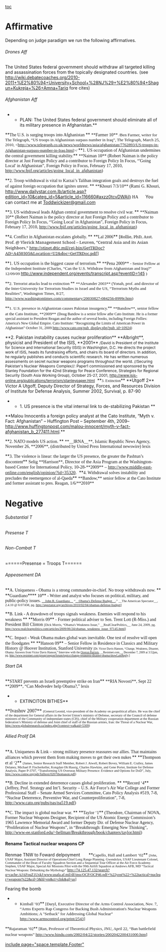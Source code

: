 [[toc]]
=Affirmative= 
Depending on judge paradigm we run the following affirmatives.

======﻿Drones Aff====== 
The United States federal government should withdraw all targeted killing and assassination forces from the topically designated countries. (see [[2010-2011 — University School (NJ) — Shagun Kukreja & Amna Tariq|http://wiki.debatecoaches.org/2010-2011+%E2%80%94+University+School+%28NJ%29+%E2%80%94+Shagun+Kukreja+%26+Amna+Tariq]] fore cites)

======Afghanistan Aff====== 

**PLAN: The United States federal government should eliminate all of its military presence in Afghanistan.**

<span style="margin: 0in 0in 0pt;"><span class="cite">**<span style="font-family: Times New Roman;">The U.S. is surging troops into Afghanistan </span>**</span></span>
<span style="font-family: Times New Roman; margin: 0in 0in 0pt;"><span class="cite">**Farmer 10**</span> </span>
<span style="font-family: Times New Roman; font-size: 10pt; margin: 0in 0in 0pt;">/Ben Farmer, writer for The Telegraph, “US troops in Afghanistan surpass number in Iraq”, The Telegraph, March 25, 2010, <http://www.telegraph.co.uk/news/worldnews/asia/afghanistan/7762893/US-troops-in-Afghanistan-surpass-number-in-Iraq.html>/ </span>
<span style="margin: 0in 0in 0pt;">**<span style="font-family: Times New Roman;">1. US occupation of Afghanistan undermines the central government killing stability.</span>**</span>
<span style="font-family: Times New Roman; margin: 0in 0in 0pt;"><span class="cite">**Naiman 10**</span> (Robert Naiman is the policy director at Just Foreign Policy and a contributor to Foreign Policy In Focus, “'Going Local' in Afghanistan”, Foreign Policy in Focus, February 17, 2010, http://www.fpif.org/articles/going_local_in_afghanistan) </span>

<span style="margin: 0in 0in 0pt;">**<span style="font-family: Times New Roman;">2. Troop withdrawal is vital to Karzai’s Taliban integration goals and destroys the fuel of against foreign occupation that ignites unrest. </span>**</span>
<span style="margin: 0in 0.2in 0pt 0in;"><span style="font-family: Times New Roman;"><span class="cite">**Khouri 7/3/10**</span> (Rami G. Khouri, </span><span style="color: windowtext; text-decoration: none; text-underline: none;">[[http://www.dailystar.com.lb/article.asp?edition_id=10&categ_id=5&article_id=116660#axzz0tcvDWAil]]</span><span style="font-family: Times New Roman;">) HA</span></span>
You can contact me at [[mailto:Toddwickizer@gmail.com|Toddwickizer@gmail.com]]

<span style="margin: 0in 0in 0pt;"><span class="cite">**<span style="font-family: Times New Roman;">3. US withdrawal leads Afghan central government to resolve civil war. </span>**</span></span>
<span style="font-family: Times New Roman; margin: 0in 0in 0pt;"><span class="cite">**Naiman 10**</span> (Robert Naiman is the policy director at Just Foreign Policy and a contributor to Foreign Policy In Focus, “'Going Local' in Afghanistan”, Foreign Policy in Focus, February 17, 2010, http://www.fpif.org/articles/going_local_in_afghanistan) </span>

<span style="margin: 0in 0in 0pt;">**<span style="font-family: Times New Roman;">4. Conflict in Afghanistan escalates globally. </span>**</span>
<span style="margin: 0in 0in 0pt;"><span class="Author-Date">**<span style="font-family: Times New Roman;">Lal 2006</span>**</span><span style="font-family: 'TimesNewRomanPSMT','serif'; font-size: 10pt;"> [Rollie, PhD, Asst. Prof. @ Vlerick Management School – Leuven, “Central Asia and its Asian </span></span>
<span style="font-family: 'TimesNewRomanPSMT','serif'; font-size: 10pt; margin: 0in 0in 0pt;">Neighbors,” [[http://stinet.dtic.mil/cgi-bin/GetTRDoc?AD=A450305&Location=U2&doc=GetTRDoc.pdf]]]</span>

<span style="margin: 0in 0in 0pt;">**<span style="font-family: Times New Roman;">1. US occupation is the biggest cause of terrorism.</span>**</span>
<span style="margin: 0in 0in 0pt;"><span style="font-family: Times New Roman;"><span class="tagChar">**Pena 2009**</span> <span style="font-size: 10pt;">- Senior Fellow at the Independent Institute (Charles, “Can the U.S. Withdraw from Afghanistan and Iraq?” 12/09/09 </span></span><span style="color: windowtext; font-size: 10pt; text-decoration: none; text-underline: none;">[[http://www.independent.org/events/transcript.asp?eventID=145]]</span><span style="font-family: Times New Roman; font-size: 10pt;"> )</span></span>

<span style="font-family: 'TimesNewRomanPSMT','serif'; font-size: 10pt; margin: 0in 0in 0pt;">**<span style="font-family: Times New Roman;">2. Terrorist attacks lead to extinction </span>**</span>
<span style="font-family: Times New Roman; font-size: 10pt; margin: 0in 0in 0pt;"><span class="cite">**Alexander 2003**</span> (Yonah, prof. and director of the Inter-University for Terrorism Studies in Israel and the US, “Terrorism Myths and Realities”, Washington Times, 8/27, [[http://www.washingtontimes.com/commentary/20030827-084256-8999r.htm]])</span>

<span style="font-family: 'TimesNewRomanPSMT','serif'; font-size: 10pt; margin: 0in 0in 0pt;">**<span style="font-family: Times New Roman;">1. U.S. presence in Afghanistan causes Pakistan insurgency.</span>**</span>
<span style="font-family: Times New Roman; font-size: 10pt; margin: 0in 0in 0pt;">**Bandow**<span style="font-weight: normal;">, senior fellow at the Cato Institute,</span> **2009**</span>
<span style="font-family: Times New Roman; font-size: 9pt; margin: 0in 0in 0pt;">(Doug Bandow is a senior fellow athe Cato Institute. He is a former special assistant to President Reagan and the author of several books, including Foreign Follies: America's New Global Empire. Cato Institute: “Recognizing the Limits of American Power in Afghanistan” October 31, 2009 [[http://www.cato.org/pub_display.php?pub_id=10924]])</span>

<span style="margin: 0in 0in 0pt;">**2. Pakistan instability causes nuclear proliferation**</span>
<span style="margin: 0in 0in 0pt;">**Albright**<span style="font-weight: normal;">, physicist and President of the ISIS,</span> **2001** </span>
<span style="font-size: 9pt; margin: 0in 0in 0pt;">/David is President of the Institute for Science and International Security (ISIS) in Washington, D.C. He directs the project work of ISIS, heads its fundraising efforts, and chairs its board of directors. In addition, he regularly publishes and conducts scientific research. He has written numerous assessments on secret nuclear weapons programs throughout the world. //Securing Pakistan's Nuclear Weapons Complex//: Paper1 commissioned and sponsored by the Stanley Foundation for the 42nd Strategy for Peace Conference, Strategies for Regional Security (South Asia Working Group), October 25-27, 2001, [[http://www.isis-online.org/publications/terrorism/stanleypaper.html]]</span>
<span style="font-family: Times New Roman; font-size: 9pt; margin: 0in 0in 0pt;">﻿</span>
<span style="margin: 0in 0in 0pt;">**<span style="font-family: Times New Roman; font-size: 9pt;">3. ﻿Extinction</span>**</span>
<span style="margin: 0in 0in 0pt;">**Utgoff 2** </span>
<span style="margin: 0in 0in 0pt;">Victor A Utgoff, Deputy Director of Strategy, Forces, and Resources Division of Institute for Defense Analysis, Summer 2002, Survival, p. 87-90 </span>
<span style="font-family: Times New Roman; font-size: 9pt; margin: 0in 0in 0pt;">﻿</span>
**<span style="margin: 0in 0in 0pt;"><span class="underline">1. US presence is the vital internal link to de-stabilizing Pakistan </span></span>**
<span style="margin: 0in 0in 0pt;">**<span class="underline">Malou </span><span class="cite">Innocent</span><span class="underline">is a foreign policy analyst at the Cato Institute, “Myth v. Fact: Afghanistan” – Huffington Post – September 4th, 200</span><span class="cite">9</span><span class="underline">– http://www.huffingtonpost.com/malou-innocent/myth-v-fact-afghanistan_b_277411.html.</span>** </span>

<span style="margin: 0in 0in 0pt;">**<span style="font-family: Times New Roman;">2. NATO models US action. </span>**</span>
<span style="font-family: Times New Roman; margin: 0in 0in 0pt;">**__IRNA__**, Islamic Republic News Agency, November 26, **2006**, (distributed by United Press International newswire) lexis</span>

<span style="margin: 0in 0in 0pt;">**<span style="font-family: Times New Roman;">3. The violence is linear: the larger the US presence, the greater the Pashtun’s discontent</span>**</span>
<span style="font-family: Times New Roman; margin: 0in 0in 0pt;"><span style="font-size: 11pt;">Selig </span><span class="cite">**Harrison**</span><span style="font-size: 11pt;">, Director of the Asia Program at the Washington-based Center for International Policy, 10-28-</span>**200<span class="cite">9</span>**<span style="font-size: 11pt;"> – [[http://www.middle-east-online.com/english/opinion/?id=35320]].</span></span>
<span style="font-family: Times New Roman; font-size: 11pt; margin: 0in 0in 0pt;">﻿</span>
<span style="margin: 0in 0in 0pt;">**<span style="font-family: Times New Roman;">4. Withdrawal solves instability and precludes the reemergence of al-Qaeda</span>**</span>
<span style="font-family: Times New Roman; margin: 0in 0in 0pt;">**Bandow,**<span style="font-weight: normal;"> senior fellow at the Cato Institute and former assistant to pres. Reagan, 1/6/</span>**2010**</span>

=Negative= 
======Substantial T====== 
======Presense T====== 
======Non-Combat T====== 
======﻿Presense = Troops T====== 
======Appeasement DA====== 
<span style="margin: 0in 0in 0pt;">**<span style="font-family: 'Times New Roman','serif';">A. Uniqueness - Obama is a strong commander-in-chief. No troop withdrawals now. </span>**</span>
<span style="margin: 0in 0in 0pt;">**<span style="font-family: 'Times New Roman','serif';">Guardiano</span>****<span style="font-family: 'Times New Roman','serif';"> 10</span>**<span style="font-family: 'Times New Roman','serif';"> - Writer and analyst who focuses on political, military, and public-policy issues. </span><span style="font-family: 'Times New Roman','serif'; font-size: 8pt;">[[[http://spectator.org/people/john-r-guardiano|__John R. Guardiano__]] “[[http://spectator.org/archives/2010/02/04/obamas-defense-budget|__Obama's Defense Budget__]],” __The American Spectator__, 2.4.10 @ 6:07AM, pg. [[http://spectator.org/archives/2010/02/04/obamas-defense-budget]]] </span></span>

<span style="margin: 0in 0in 0pt;">**<span style="font-family: 'Times New Roman','serif';">B. Link - A drawdown of troops signals weakness. Enemies will respond to his weakness </span>**</span>
<span style="margin: 0in 0in 0pt;">**<span style="font-family: 'Times New Roman','serif';">Morris 09</span>**<span style="font-family: 'Times New Roman','serif';"> - Former political adviser to Sen. Trent Lott (R-Miss.) and President Bill Clinton </span><span style="font-family: 'Times New Roman','serif'; font-size: 8pt;">[Dick Morris, “Obama's Weakness Issue,” __RealClearPolitics,__ </span><span class="dateline"><span style="font-family: 'Times New Roman','serif'; font-size: 8pt;">June 24, 2009, pg. [[http://www.realclearpolitics.com/articles/2009/06/24/obamas_weakness_issue_97145.html]]]</span> </span></span>

<span style="margin: 0in 0in 0pt;">**<span style="font-family: 'Times New Roman','serif';">C. Impact - Weak Obama makes global wars inevitable. One test of resolve will open the floodgates </span>**</span>
<span style="margin: 0in 0in 0pt;">**<span style="font-family: 'Times New Roman','serif';">Hanson 09</span>**<span style="font-family: 'Times New Roman','serif';"> – Senior Fellow in Residence in Classics and Military History @ Hoover Institution, Stanford University </span><span class="CharChar3"><span style="font-family: 'Times New Roman','serif'; font-size: 7pt;">[Dr. Victor Davis Hanson, “Change, Weakness, Disaster, Obama: Answers from Victor Davis Hanson,” Interview with the <span style="color: windowtext; text-decoration: none; text-underline: none;">[[http://www.resistnet.com/group/oregon|Oregon Patriots]]</span>, __Resistnet.com__, December 7, 2009 at 3:52pm, pg. <span style="color: windowtext; text-decoration: none; text-underline: none;">[[http://www.resistnet.com/group/oregon/forum/topics/change-weakness-disaster-obama/showLastReply]]</span>.] </span></span></span>

======Start DA====== 
<span style="margin: 0in 0in 0pt;">**<span style="font-family: Times New Roman;">START prevents an Israeli preemptive strike on Iran</span>**</span>
<span style="font-family: Times New Roman; margin: 0in 0in 0pt;"><span class="cite">**RIA Novosti**</span><span style="font-weight: normal;">, Sept 22 </span><span class="cite">**2009**</span><span style="font-weight: normal;">, “Can Medvedev help Obama?,” lexis </span></span>

**EXTINCITON BITHES**
<span style="font-family: Times New Roman; margin: 0in 0in 0pt;"><span class="cite"><span style="font-size: 12pt;">**Ivashov 2007** </span></span><span style="font-size: 8pt;">(General Leonid, vice-president of the Academy on geopolitical affairs. He was the chief of the department for General affairs in the Soviet Union’s ministry of Defense, secretary of the Council of defense ministers of the Community of independant states (CIS), chief of the Military cooperation department at the Russian federation’s Ministry of defense and Joint chief of staff of the Russian armies, Iran: the Threat of a Nuclear War, [[http://www.globalresearch.ca/index.php?context=va&aid=5309]])</span></span>
======Allied Prolif DA====== 
<span style="margin: 0in 0in 0pt;">**<span style="font-family: 'Times New Roman','serif';">A. Uniqueness & Link – strong military presence reassures our allies. That maintains alliances which prevent them from making moves to get their own nukes </span>**</span>
<span style="margin: 0in 0in 0pt;">**<span style="font-family: 'Times New Roman','serif';">Thompson et al ‘2</span>** <span style="font-family: 'Times New Roman','serif'; font-size: 8pt;">(James, Senior Research Staff Member, Robert J. Atwell, Robert Bovey, William E. Cralley, James Delaney, Michael P. Fischerkeller, Kongdan Oh Hassig, Charles Hawkins, and Gene Porter, Institute for Defense Analysis, Paper P-3707, “Transforming US Overseas Military Presence: Evidence and Options for DoD”, July, [[http://www.comw.org/qdr/fulltext/0207thomason.pdf]])</span> </span>

<span style="margin: 0in 0in 0pt;">**<span style="font-family: 'Times New Roman','serif';">B. Decline in extended deterrence causes global proliferation. </span>**</span>
<span style="margin: 0in 0in 0pt;">**<span style="font-family: 'Times New Roman','serif';">Record ‘4</span>**<span style="font-family: 'Times New Roman','serif';"> (Jeffrey, Prof. Strategy and Int’l. Security – U.S. Air Force’s Air War College and Former Professional Staff – Senate Armed Services Committee, Cato Policy Analysis #519, 7-8, “Nuclear Deterrence, Preventive War, and Counterproliferation”, 7-8, [[http://www.cato.org/pubs/pas/pa519.pdf]])</span></span>


<span style="margin: 0in 0in 0pt;">**<span style="font-family: 'Times New Roman','serif';">C. The impact is global nuclear war. </span>**</span>
<span style="margin: 0in 0in 0pt;">**<span style="font-family: 'Times New Roman','serif';">Taylor ‘1</span>**<span style="font-family: 'Times New Roman','serif';"> (Theodore, Chairman of NOVA, Former Nuclear Weapons Designer, Recipient of the US Atomic Energy Commission’s 1965 Lawrence Memorial Award and former Deputy Dir. of Defense Nuclear Agency, “Proliferation of Nuclear Weapons”, in “Breakthrough: Emerging New Thinking”, http://www-ee.stanford.edu/~hellman/Breakthrough/book/chapters/taylor.html) </span></span>

====Rename Tactical nuclear weapons CP==== 
Renmae TNW to Foward delpoyment
<span style="margin-left: 0.25in;">**<span style="font-family: 'Times New Roman',serif; font-size: 10pt;">Capello, Hall and Lambert ’02</span>** <span style="font-family: 'Times New Roman',serif; font-size: 8pt;">[John, USAF Major, Assistant Director of Operations/Chief Long Range Planning. Gwendolyn, USAF Lieutenant Colonel, Commander of the Dean of Faculty Squadron Section and a Sequential Tour Officer at the Air Force Academy. Stephen, USAF Major, Special Air Missions Pilot with the 99th Airlift Squadron at Andrews AFB, MD “Tactical Nuclear Weapons: Debunking the Mythology” </span><span style="font-family: 'Times New Roman',serif; font-size: 9pt;">[[http://74.125.47.132/search?q=cache:AJAFouZ1UxkJ:www.usafa.af.mil/df/inss/OCP/OCP46.pdf+%22yost%22+%22tactical+nuclear+weapons%22&cd=3&hl=en&ct=clnk&gl=us]]]</span></span>

Fearing the bomb 
**<span style="font-family: 'Times New Roman',serif; font-size: 10pt;">Kimball ’03</span>**<span style="font-family: 'Times New Roman',serif; font-size: 10pt;"> [Daryl, Executive Director of the Arms Control Association, Nov. 7, “Arms Experts Rap Congress for Backing Bush Administration's Nuclear Weapons Ambitions; A "Setback" for Addressing Global Nuclear” [[http://www.armscontrol.org/print/2543]]]</span>


<span style="font-size: 13px; line-height: 19px;">**<span style="font-family: 'Times New Roman',serif; font-size: 10pt;">Rajaraman ’02</span>**<span style="font-family: 'Times New Roman',serif; font-size: 10pt;"> [Ran, Professor of Theoretical Physics, JNU, April 22, “Ban battlefield nuclear weapons” [[http://www.hindu.com/2002/04/22/stories/2002042200431000.htm]]]</span></span>




[[include page="space.template.Footer"]]